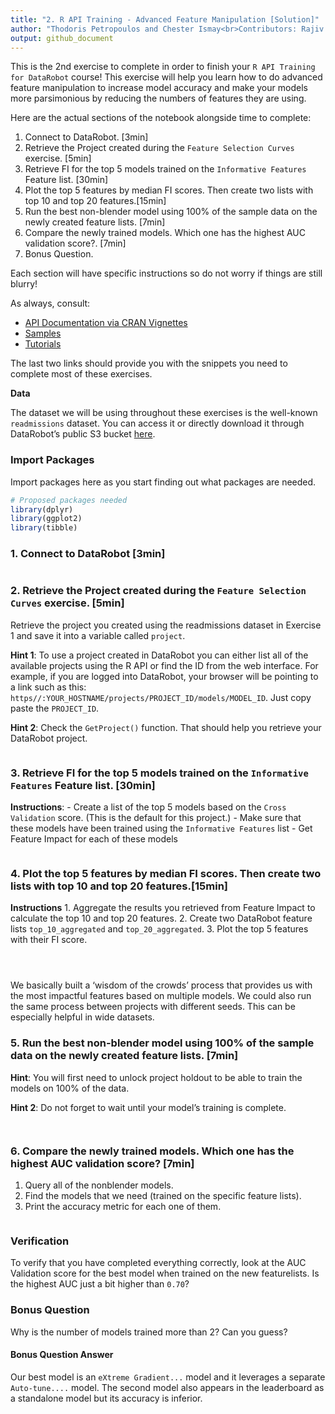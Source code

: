 ```yaml
---
title: "2. R API Training - Advanced Feature Manipulation [Solution]"
author: "Thodoris Petropoulos and Chester Ismay<br>Contributors: Rajiv Shah"
output: github_document
---
```


This is the 2nd exercise to complete in order to finish your `R API Training for DataRobot` course! This exercise will help you learn how to do advanced feature manipulation to increase model accuracy and make your models more parsimonious by reducing the numbers of features they are using.

Here are the actual sections of the notebook alongside time to complete: 

1. Connect to DataRobot. [3min]<br>
2. Retrieve the Project created during the `Feature Selection Curves` exercise. [5min]<br>
3. Retrieve FI for the top 5 models trained on the `Informative Features` Feature list. [30min]<br>
4. Plot the top 5 features by median FI scores. Then create two lists with top 10 and top 20 features.[15min]
5. Run the best non-blender model using 100% of the sample data on the newly created feature lists. [7min]
6. Compare the newly trained models. Which one has the highest AUC validation score?. [7min]
7. Bonus Question.

Each section will have specific instructions so do not worry if things are still blurry!

As always, consult:

- [API Documentation via CRAN Vignettes](https://CRAN.R-project.org/package=datarobot)
- [Samples](https://github.com/datarobot-community/examples-for-data-scientists)
- [Tutorials](https://github.com/datarobot-community/tutorials-for-data-scientists)

The last two links should provide you with the snippets you need to complete most of these exercises.

<b>Data</b>

The dataset we will be using throughout these exercises is the well-known `readmissions` dataset. You can access it or directly download it through DataRobot's public S3 bucket [here](https://s3.amazonaws.com/datarobot_public_datasets/10k_diabetes.csv).

### Import Packages
Import packages here as you start finding out what packages are needed.

```r
# Proposed packages needed
library(dplyr)
library(ggplot2)
library(tibble)
```

### 1. Connect to DataRobot [3min]

```r
```

### 2. Retrieve the Project created during the `Feature Selection Curves` exercise. [5min]<br>

Retrieve the project you created using the readmissions dataset in Exercise 1 and save it into a variable called `project`.

**Hint 1**: To use a project created in DataRobot you can either list all of the available projects using the R API or find the ID from the web interface. For example, if you are logged into DataRobot, your browser will be pointing to a link such as this: `https//:YOUR_HOSTNAME/projects/PROJECT_ID/models/MODEL_ID`. Just copy paste the `PROJECT_ID`.

**Hint 2**: Check the `GetProject()` function. That should help you retrieve your DataRobot project.

```r
```

### 3. Retrieve FI for the top 5 models trained on the `Informative Features` Feature list. [30min]<br>

**Instructions**:
- Create a list of the top 5 models based on the `Cross Validation` score. (This is the default for this project.)
- Make sure that these models have been trained using the `Informative Features` list
- Get Feature Impact for each of these models

```r
```

### 4. Plot the top 5 features by median FI scores. Then create two lists with top 10 and top 20 features.[15min]

**Instructions**
1. Aggregate the results you retrieved from Feature Impact to calculate the top 10 and top 20 features. 
2. Create two DataRobot feature lists `top_10_aggregated` and `top_20_aggregated`.
3. Plot the top 5 features with their FI score.

```r
```

```r
```

```r
```

We basically built a 'wisdom of the crowds' process that provides us with the most impactful features based on multiple models. We could also run the same process between projects with different seeds. This can be especially helpful in wide datasets.

### 5. Run the best non-blender model using 100% of the sample data on the newly created feature lists. [7min]

**Hint**: You will first need to unlock project holdout to be able to train the models on 100% of the data.

**Hint 2**: Do not forget to wait until your model’s training is complete.

```r
```

```r
```

### 6. Compare the newly trained models. Which one has the highest AUC validation score? [7min]

1. Query all of the nonblender models.
2. Find the models that we need (trained on the specific feature lists).
3. Print the accuracy metric for each one of them.

```r
```


### Verification

To verify that you have completed everything correctly, look at the AUC Validation score for the best model when trained on the new featurelists. Is the highest AUC just a bit higher than `0.70`?

### Bonus Question

Why is the number of models trained more than 2? Can you guess? 

#### Bonus Question Answer

Our best model is an `eXtreme Gradient...` model and it leverages a separate `Auto-tune....` model. The second model also appears in the leaderboard as a standalone model but its accuracy is inferior.
